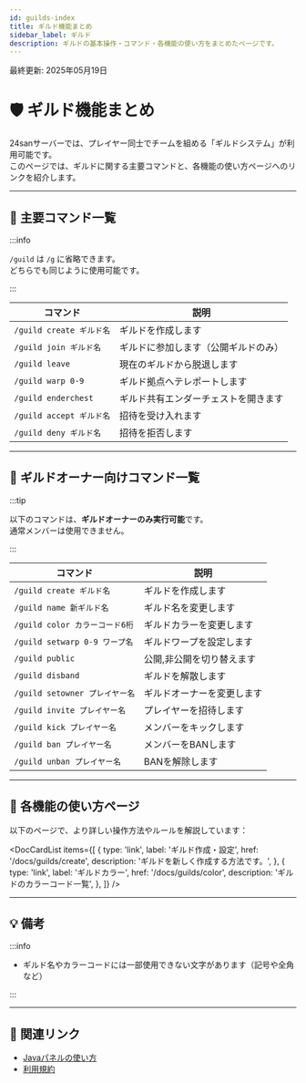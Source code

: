 ```yaml
---
id: guilds-index
title: ギルド機能まとめ
sidebar_label: ギルド
description: ギルドの基本操作・コマンド・各機能の使い方をまとめたページです。
---
```



最終更新: 2025年05月19日

# 🛡️ ギルド機能まとめ

24sanサーバーでは、プレイヤー同士でチームを組める「ギルドシステム」が利用可能です。  
このページでは、ギルドに関する主要コマンドと、各機能の使い方ページへのリンクを紹介します。

---

## 📘 主要コマンド一覧

:::info

`/guild` は `/g` に省略できます。  
どちらでも同じように使用可能です。

:::

| コマンド | 説明 |
|---------|------|
| `/guild create ギルド名` | ギルドを作成します |
| `/guild join ギルド名` | ギルドに参加します（公開ギルドのみ） |
| `/guild leave` | 現在のギルドから脱退します |
| `/guild warp 0-9` | ギルド拠点へテレポートします |
| `/guild enderchest` | ギルド共有エンダーチェストを開きます |
| `/guild accept ギルド名` | 招待を受け入れます |
| `/guild deny ギルド名` | 招待を拒否します |

---

## 📘 ギルドオーナー向けコマンド一覧

:::tip

以下のコマンドは、**ギルドオーナーのみ実行可能**です。  
通常メンバーは使用できません。

:::

| コマンド | 説明 |
|---------|------|
| `/guild create ギルド名` | ギルドを作成します |
| `/guild name 新ギルド名` | ギルド名を変更します |
| `/guild color カラーコード6桁` | ギルドカラーを変更します |
| `/guild setwarp 0-9 ワープ名` | ギルドワープを設定します |
| `/guild public` | 公開,非公開を切り替えます |
| `/guild disband` | ギルドを解散します |
| `/guild setowner プレイヤー名` | ギルドオーナーを変更します |
| `/guild invite プレイヤー名` | プレイヤーを招待します |
| `/guild kick プレイヤー名` | メンバーをキックします |
| `/guild ban プレイヤー名` | メンバーをBANします |
| `/guild unban プレイヤー名` | BANを解除します |

---

## 📂 各機能の使い方ページ

以下のページで、より詳しい操作方法やルールを解説しています：

<DocCardList items={[
  {
    type: 'link',
    label: 'ギルド作成・設定',
    href: '/docs/guilds/create',
    description: 'ギルドを新しく作成する方法です。',
  },
  {
    type: 'link',
    label: 'ギルドカラー',
    href: '/docs/guilds/color',
    description: 'ギルドのカラーコード一覧',
  },
]} />

---

## 💡 備考

:::info

- ギルド名やカラーコードには一部使用できない文字があります（記号や全角など）  

:::

---

## 🔗 関連リンク

- [Javaパネルの使い方](/panel/java-panels)
- [利用規約](/docs/rules/terms_of_use)
